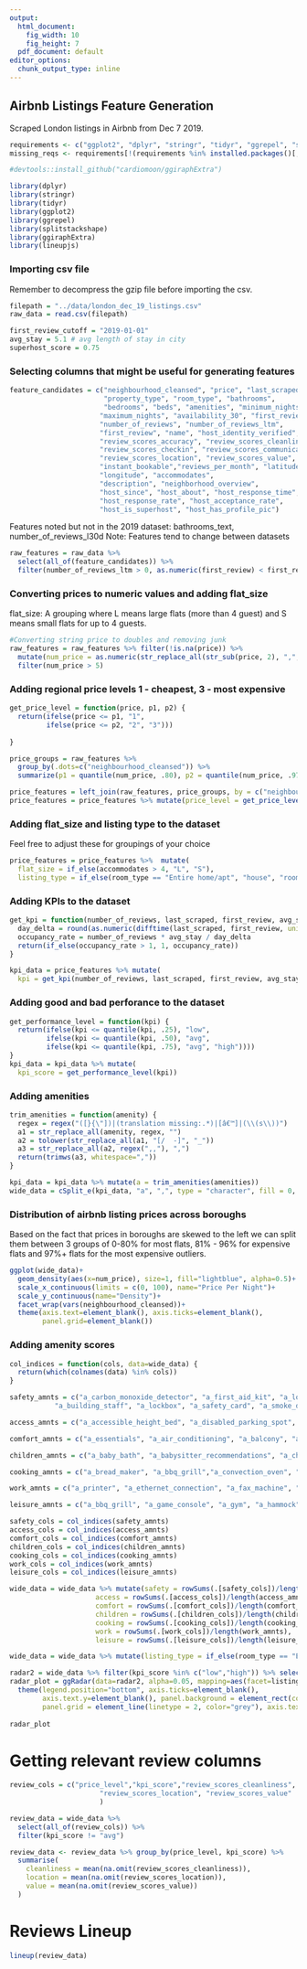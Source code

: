 ```yaml
---
output:
  html_document: 
    fig_width: 10
    fig_height: 7
  pdf_document: default
editor_options: 
  chunk_output_type: inline
---
```

## Airbnb Listings Feature Generation
Scraped London listings in Airbnb from Dec 7 2019.

```r
requirements <- c("ggplot2", "dplyr", "stringr", "tidyr", "ggrepel", "splitstackshape", "devtools")
missing_reqs <- requirements[!(requirements %in% installed.packages()[,"Package"])]

#devtools::install_github("cardiomoon/ggiraphExtra")
```


```r
library(dplyr)
library(stringr)
library(tidyr)
library(ggplot2)
library(ggrepel)
library(splitstackshape)
library(ggiraphExtra)
library(lineupjs)
```

### Importing csv file
Remember to decompress the gzip file before importing the csv.
```r
filepath = "../data/london_dec_19_listings.csv"
raw_data = read.csv(filepath)

first_review_cutoff = "2019-01-01"
avg_stay = 5.1 # avg length of stay in city
superhost_score = 0.75
```

### Selecting columns that might be useful for generating features
```r
feature_candidates = c("neighbourhood_cleansed", "price", "last_scraped",
                       "property_type", "room_type", "bathrooms",
                       "bedrooms", "beds", "amenities", "minimum_nights",
                      "maximum_nights", "availability_30", "first_review",
                      "number_of_reviews", "number_of_reviews_ltm",
                      "first_review", "name", "host_identity_verified",
                      "review_scores_accuracy", "review_scores_cleanliness",
                      "review_scores_checkin", "review_scores_communication",
                      "review_scores_location", "review_scores_value",
                      "instant_bookable","reviews_per_month", "latitude",
                      "longitude", "accommodates",
                      "description", "neighborhood_overview",
                      "host_since", "host_about", "host_response_time",
                      "host_response_rate", "host_acceptance_rate",
                      "host_is_superhost", "host_has_profile_pic")
```
Features noted but not in the 2019 dataset: bathrooms_text, number_of_reviews_l30d
Note: Features tend to change between  datasets

```r
raw_features = raw_data %>% 
  select(all_of(feature_candidates)) %>% 
  filter(number_of_reviews_ltm > 0, as.numeric(first_review) < first_review_cutoff)
```

### Converting prices to numeric values and adding flat_size
flat_size: A grouping where L means large flats (more than 4 guest) and S means small flats for up to 4 guests.
```r
#Converting string price to doubles and removing junk
raw_features = raw_features %>% filter(!is.na(price)) %>%
  mutate(num_price = as.numeric(str_replace_all(str_sub(price, 2), ",", "")) / accommodates) %>%
  filter(num_price > 5)
```

### Adding regional price levels 1 - cheapest, 3 - most expensive
```r
get_price_level = function(price, p1, p2) {
  return(ifelse(price <= p1, "1",
         ifelse(price <= p2, "2", "3")))
         
}

price_groups = raw_features %>% 
  group_by(.dots=c("neighbourhood_cleansed")) %>%
  summarize(p1 = quantile(num_price, .80), p2 = quantile(num_price, .97))

price_features = left_join(raw_features, price_groups, by = c("neighbourhood_cleansed"))
price_features = price_features %>% mutate(price_level = get_price_level(num_price, p1, p2))
```

### Adding flat_size and listing type to the dataset
Feel free to adjust these for groupings of your choice
```r
price_features = price_features %>%  mutate(
  flat_size = if_else(accommodates > 4, "L", "S"),
  listing_type = if_else(room_type == "Entire home/apt", "house", "room"))
```

### Adding KPIs to the dataset
```r
get_kpi = function(number_of_reviews, last_scraped, first_review, avg_stay) {
  day_delta = round(as.numeric(difftime(last_scraped, first_review, units="days")))
  occupancy_rate = number_of_reviews * avg_stay / day_delta
  return(if_else(occupancy_rate > 1, 1, occupancy_rate))
}

kpi_data = price_features %>% mutate(
  kpi = get_kpi(number_of_reviews, last_scraped, first_review, avg_stay))
```

### Adding good and bad perforance to the dataset
```r
get_performance_level = function(kpi) {
  return(ifelse(kpi <= quantile(kpi, .25), "low",
         ifelse(kpi <= quantile(kpi, .50), "avg",
         ifelse(kpi <= quantile(kpi, .75), "avg", "high"))))
}
kpi_data = kpi_data %>% mutate(
  kpi_score = get_performance_level(kpi))
```

### Adding amenities
```r
trim_amenities = function(amenity) {
  regex = regex("([}{\"])|(translation missing:.*)|[â€™]|(\\(s\\))")
  a1 = str_replace_all(amenity, regex, "")
  a2 = tolower(str_replace_all(a1, "[/  -]", "_"))
  a3 = str_replace_all(a2, regex(",,"), ",")
  return(trimws(a3, whitespace=","))
}

kpi_data = kpi_data %>% mutate(a = trim_amenities(amenities))
wide_data = cSplit_e(kpi_data, "a", ",", type = "character", fill = 0, drop = F)
```

### Distribution of airbnb listing prices across boroughs
Based on the fact that prices in boroughs are skewed to the left we can split them between 3 groups of 0-80% for most flats, 81% - 96% for expensive flats and 97%+ flats for the most expensive outliers.
```r
ggplot(wide_data)+
  geom_density(aes(x=num_price), size=1, fill="lightblue", alpha=0.5)+
  scale_x_continuous(limits = c(0, 100), name="Price Per Night")+
  scale_y_continuous(name="Density")+
  facet_wrap(vars(neighbourhood_cleansed))+
  theme(axis.text=element_blank(), axis.ticks=element_blank(),
        panel.grid=element_blank())
```
### Adding amenity scores
```r
col_indices = function(cols, data=wide_data) {
  return(which(colnames(data) %in% cols))
}

safety_amnts = c("a_carbon_monoxide_detector", "a_first_aid_kit", "a_lock_on_bedroom_door",
           "a_building_staff", "a_lockbox", "a_safety_card", "a_smoke_detector", "a_fire_extinguisher", "a_fireplace_guards", "a_window_guards", "a_accessible_height_toilet", "a_fixed_grab_bars_for_shower", "a_step_free_shower")

access_amnts = c("a_accessible_height_bed", "a_disabled_parking_spot", "a_fixed_grab_bars_for_toilet", "a_no_stairs_or_steps_to_enter", "a_wheelchair_accessible", "a_building_staff", "a_ground_floor_access")

comfort_amnts = c("a_essentials", "a_air_conditioning", "a_balcony", "a_bidet", "a_buzzer_wireless_intercom", "a_ceiling_fan", "a_central_air_conditioning", "a_dryer", "a_heat_lamps", "a_iron", "a_jetted_tub", "a_long_term_stays_allowed", "a_memory_foam_mattress", "a_rain_shower", "a_room_darkening_shades", "a_24_hour_check_in", "a_air_purifier", "a_extra_space_around_bed", "a_heated_floors", "a_hot_tub", "a_luggage_dropoff_allowed", "a_patio_or_balcony", "a_terrace")

children_amnts = c("a_baby_bath", "a_babysitter_recommendations", "a_childrens_books_and_toys", "a_crib", "a_family_kid_friendly", "a_baby_monitor")

cooking_amnts = c("a_bread_maker", "a_bbq_grill","a_convection_oven", "a_dishwasher", "a_gas_oven", "a_kitchen", "a_mini_fridge", "a_steam_oven", "a_stove", "a_breakfast", "a_coffee_maker", "a_cooking_basics", "a_dishes_and_silverware", "a_espresso_machine", "a_full_kitchen", "a_microwave", "a_oven", "a_wine_cooler")

work_amnts = c("a_printer", "a_ethernet_connection", "a_fax_machine", "a_high_resolution_computer_monitor", "a_internet", "a_wifi")

leisure_amnts = c("a_bbq_grill", "a_game_console", "a_gym", "a_hammock", "a_indoor_fireplace", "a_pool", "a_sauna", "a_shared_pool", "a_smart_tv", "a_sound_system", "a_tennis_court", "a_amazon_echo", "a_cable_tv", "a_dvd_player", "a_exercise_equipment", "a_fire_pit", "a_garden_or_backyard", "a_hbo_go", "a_internet", "a_netflix", "a_projector_and_screen", "a_shared_gym",  "a_suitable_for_events", "a_tv", "a_wifi")

safety_cols = col_indices(safety_amnts)
access_cols = col_indices(access_amnts)
comfort_cols = col_indices(comfort_amnts)
children_cols = col_indices(children_amnts)
cooking_cols = col_indices(cooking_amnts)
work_cols = col_indices(work_amnts)
leisure_cols = col_indices(leisure_amnts)

wide_data = wide_data %>% mutate(safety = rowSums(.[safety_cols])/length(safety_amnts),
                     access = rowSums(.[access_cols])/length(access_amnts),
                     comfort = rowSums(.[comfort_cols])/length(comfort_amnts),
                     children = rowSums(.[children_cols])/length(children_amnts),
                     cooking = rowSums(.[cooking_cols])/length(cooking_amnts),
                     work = rowSums(.[work_cols])/length(work_amnts),
                     leisure = rowSums(.[leisure_cols])/length(leisure_amnts))
```


```r
wide_data = wide_data %>% mutate(listing_type = if_else(room_type == "Entire home/apt", "house", "room"))

radar2 = wide_data %>% filter(kpi_score %in% c("low","high")) %>% select(listing_type, kpi_score, safety, access, comfort, children, cooking, work, leisure)
radar_plot = ggRadar(data=radar2, alpha=0.05, mapping=aes(facet=listing_type, color=kpi_score), size=3)+
  theme(legend.position="bottom", axis.ticks=element_blank(),
        axis.text.y=element_blank(), panel.background = element_rect(color="black", fill="white"),
        panel.grid = element_line(linetype = 2, color="grey"), axis.text.x=element_text(face="bold", size=12))
              
radar_plot
```

# Getting relevant review columns
```r
review_cols = c("price_level","kpi_score","review_scores_cleanliness",
                      "review_scores_location", "review_scores_value"
                      )

review_data = wide_data %>% 
  select(all_of(review_cols)) %>% 
  filter(kpi_score != "avg")

review_data <- review_data %>% group_by(price_level, kpi_score) %>% 
  summarise(
    cleanliness = mean(na.omit(review_scores_cleanliness)),
    location = mean(na.omit(review_scores_location)),
    value = mean(na.omit(review_scores_value))
  )
```

# Reviews Lineup
```r
lineup(review_data)
```
